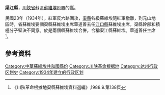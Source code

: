 '''渠江縣'''，[[川陝省|川陝省]]蘇區[[蘇維埃|蘇維埃]]設置的[[縣|縣]]。

民國23年（1934年），紅軍反六路圍攻，[[渠縣|渠縣]]各級蘇維埃隨紅軍撤離，到元山地區時，省蘇維埃要調渠縣蘇維埃主席覃道善去任[[江口縣|江口縣]]蘇維埃主席，渠縣幹部和積極分子堅決不同意。於是兩個縣蘇維埃合併，合稱渠江縣蘇維埃。覃道善任主席<ref>《川陝革命根據地渠縣蘇維埃資料選編》,1988.9.第138頁</ref>。

== 參考資料 ==
{{reflist|2}}

{{中华民国大陆时期行政区划小作品}}

[[Category:中華蘇維埃共和國縣份|Category:中華蘇維埃共和國縣份]]
[[Category:川陕革命根据地|Category:川陕革命根据地]]
[[Category:达州行政区划史|Category:达州行政区划史]]
[[Category:1934年建立的行政区划|Category:1934年建立的行政区划]]